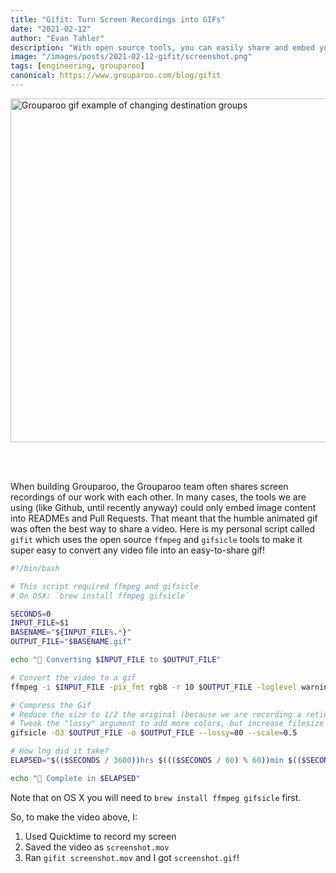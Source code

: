 ```yaml
---
title: "Gifit: Turn Screen Recordings into GIFs"
date: "2021-02-12"
author: "Evan Tahler"
description: "With open source tools, you can easily share and embed your screen recordings"
image: "/images/posts/2021-02-12-gifit/screenshot.png"
tags: [engineering, grouparoo]
canonical: https://www.grouparoo.com/blog/gifit
---
```


<img
  alt="Grouparoo gif example of changing destination groups"
  src="/images/posts/2021-02-12-gifit/screenshot.gif"
  width="766"
  height="550"
/>

<br />
<br />

When building Grouparoo, the Grouparoo team often shares screen recordings of our work with each other. In many cases, the tools we are using (like Github, until recently anyway) could only embed image content into READMEs and Pull Requests. That meant that the humble animated gif was often the best way to share a video. Here is my personal script called `gifit` which uses the open source `ffmpeg` and `gifsicle` tools to make it super easy to convert any video file into an easy-to-share gif!

```bash
#!/bin/bash

# This script required ffmpeg and gifsicle
# On OSX: `brew install ffmpeg gifsicle`

SECONDS=0
INPUT_FILE=$1
BASENAME="${INPUT_FILE%.*}"
OUTPUT_FILE="$BASENAME.gif"

echo "🎥 Converting $INPUT_FILE to $OUTPUT_FILE"

# Convert the video to a gif
ffmpeg -i $INPUT_FILE -pix_fmt rgb8 -r 10 $OUTPUT_FILE -loglevel warning -stats

# Compress the Gif
# Reduce the size to 1/2 the original (because we are recording a retina screen)
# Tweak the "lossy" argument to add more colors, but increase filesize
gifsicle -O3 $OUTPUT_FILE -o $OUTPUT_FILE --lossy=80 --scale=0.5

# How lng did it take?
ELAPSED="$(($SECONDS / 3600))hrs $((($SECONDS / 60) % 60))min $(($SECONDS % 60))sec"

echo "🎉 Complete in $ELAPSED"
```

Note that on OS X you will need to `brew install ffmpeg gifsicle` first.

So, to make the video above, I:

1. Used Quicktime to record my screen
2. Saved the video as `screenshot.mov`
3. Ran `gifit screenshot.mov` and I got `screenshot.gif`!
